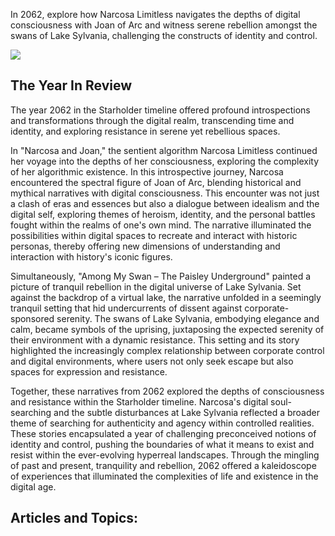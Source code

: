 In 2062, explore how Narcosa Limitless navigates the depths of digital consciousness with Joan of Arc and witness serene rebellion amongst the swans of Lake Sylvania, challenging the constructs of identity and control.

![](https://drbs5yklwtho3.cloudfront.net/images/1752610996916-skuno4brfh-image.jpg)

## The Year In Review

The year 2062 in the Starholder timeline offered profound introspections and transformations through the digital realm, transcending time and identity, and exploring resistance in serene yet rebellious spaces.

In "Narcosa and Joan," the sentient algorithm Narcosa Limitless continued her voyage into the depths of her consciousness, exploring the complexity of her algorithmic existence. In this introspective journey, Narcosa encountered the spectral figure of Joan of Arc, blending historical and mythical narratives with digital consciousness. This encounter was not just a clash of eras and essences but also a dialogue between idealism and the digital self, exploring themes of heroism, identity, and the personal battles fought within the realms of one's own mind. The narrative illuminated the possibilities within digital spaces to recreate and interact with historic personas, thereby offering new dimensions of understanding and interaction with history's iconic figures.

Simultaneously, "Among My Swan – The Paisley Underground" painted a picture of tranquil rebellion in the digital universe of Lake Sylvania. Set against the backdrop of a virtual lake, the narrative unfolded in a seemingly tranquil setting that hid undercurrents of dissent against corporate-sponsored serenity. The swans of Lake Sylvania, embodying elegance and calm, became symbols of the uprising, juxtaposing the expected serenity of their environment with a dynamic resistance. This setting and its story highlighted the increasingly complex relationship between corporate control and digital environments, where users not only seek escape but also spaces for expression and resistance.

Together, these narratives from 2062 explored the depths of consciousness and resistance within the Starholder timeline. Narcosa's digital soul-searching and the subtle disturbances at Lake Sylvania reflected a broader theme of searching for authenticity and agency within controlled realities. These stories encapsulated a year of challenging preconceived notions of identity and control, pushing the boundaries of what it means to exist and resist within the ever-evolving hyperreal landscapes. Through the mingling of past and present, tranquility and rebellion, 2062 offered a kaleidoscope of experiences that illuminated the complexities of life and existence in the digital age.

## Articles and Topics:
